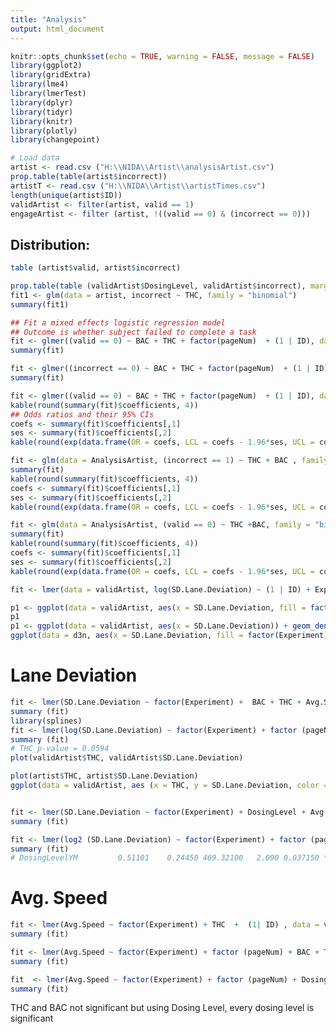 ```yaml
---
title: "Analysis"
output: html_document
---
```


```r
knitr::opts_chunk$set(echo = TRUE, warning = FALSE, message = FALSE)
library(ggplot2)
library(gridExtra)
library(lme4)
library(lmerTest)
library(dplyr)
library(tidyr)
library(knitr)
library(plotly)
library(changepoint)
```

```r
# Load data
artist <- read.csv ("H:\\NIDA\\Artist\\analysisArtist.csv")
prop.table(table(artist$incorrect))
artistT <- read.csv ("H:\\NIDA\\Artist\\artistTimes.csv")
length(unique(artist$ID))
validArtist <- filter(artist, valid == 1)
engageArtist <- filter (artist, !((valid == 0) & (incorrect == 0)))
```

## Distribution:

```r
table (artist$valid, artist$incorrect)

prop.table(table (validArtist$DosingLevel, validArtist$incorrect), margin = 1)
fit1 <- glm(data = artist, incorrect ~ THC, family = "binomial")
summary(fit1)
```

```r
## Fit a mixed effects logistic regression model
## Outcome is whether subject failed to complete a task
fit <- glmer((valid == 0) ~ BAC + THC + factor(pageNum)  + (1 | ID), data = artist, family = "binomial")
summary(fit)

fit <- glmer((incorrect == 0) ~ BAC + THC + factor(pageNum)  + (1 | ID), data = artist, family = "binomial")
summary(fit)

fit <- glmer((valid == 0) ~ BAC + THC + factor(pageNum)  + (1 | ID), data = artist, family = "binomial")
kable(round(summary(fit)$coefficients, 4))
## Odds ratios and their 95% CIs
coefs <- summary(fit)$coefficients[,1]
ses <- summary(fit)$coefficients[,2]
kable(round(exp(data.frame(OR = coefs, LCL = coefs - 1.96*ses, UCL = coefs + 1.96*ses)), 4))

fit <- glm(data = AnalysisArtist, (incorrect == 1) ~ THC + BAC , family = "binomial")
summary(fit)
kable(round(summary(fit)$coefficients, 4))
coefs <- summary(fit)$coefficients[,1]
ses <- summary(fit)$coefficients[,2]
kable(round(exp(data.frame(OR = coefs, LCL = coefs - 1.96*ses, UCL = coefs + 1.96*ses)), 4))

fit <- glm(data = AnalysisArtist, (valid == 0) ~ THC +BAC, family = "binomial")
summary(fit)
kable(round(summary(fit)$coefficients, 4))
coefs <- summary(fit)$coefficients[,1]
ses <- summary(fit)$coefficients[,2]
kable(round(exp(data.frame(OR = coefs, LCL = coefs - 1.96*ses, UCL = coefs + 1.96*ses)), 4))

fit <- lmer(data = validArtist, log(SD.Lane.Deviation) ~ (1 | ID) + Experiment + THC + BAC + Avg.Speed + factor(pageNum))

p1 <- ggplot(data = validArtist, aes(x = SD.Lane.Deviation, fill = factor(Experiment))) + geom_density(alpha = .5) + facet_wrap( ~ DosingLevel) + labs(fill = "Secondary Task", title = "Standard Deviation of Lane Deviation")
p1
p1 <- ggplot(data = validArtist, aes(x = SD.Lane.Deviation)) + geom_density(alpha = .5) +   labs(fill = "Secondary Task", title = "Standard Deviation of Lane Deviation")
ggplot(data = d3n, aes(x = SD.Lane.Deviation, fill = factor(Experiment))) + geom_density(alpha = .5) + facet_wrap( ~ DosingLevel) + labs(fill = "Secondary Task", title = "No Changepoint Detection")

```

# Lane Deviation

```r
fit <- lmer(SD.Lane.Deviation ~ factor(Experiment) +  BAC + THC + Avg.Speed  +  (1| ID), data = engageArtist)
summary (fit)
library(splines)
fit <- lmer(log(SD.Lane.Deviation) ~ factor(Experiment) + factor (pageNum) + BAC + ns(THC, 3) + ns(Avg.Speed, 3)  +  (1| ID) , data = validArtist)
summary (fit)
# THC p-value = 0.0594
plot(validArtist$THC, validArtist$SD.Lane.Deviation)

plot(artist$THC, artist$SD.Lane.Deviation)
ggplot(data = validArtist, aes (x = THC, y = SD.Lane.Deviation, color = Avg.Speed)) + geom_point() + scale_color_continuous(low = "blue", high = "red") + facet_wrap(~ ID, scales = 'free') + geom_smooth()


fit <- lmer(SD.Lane.Deviation ~ factor(Experiment) + DosingLevel + Avg.Speed  +  (1| ID), data = engageArtist)
summary (fit)

fit <- lmer(log2 (SD.Lane.Deviation) ~ factor(Experiment) + factor (pageNum) + DosingLevel + Avg.Speed  +  (1| ID) , data = engageArtist)
summary (fit)
# DosingLevelYM         0.51101    0.24450 469.32100   2.090 0.037150 * 
```

# Avg. Speed
```r
fit <- lmer(Avg.Speed ~ factor(Experiment) + THC  +  (1| ID) , data = validArtist)
summary (fit)

fit <- lmer(Avg.Speed ~ factor(Experiment) + factor (pageNum) + BAC + THC  +  (1| ID) , data = validArtist)
summary (fit)

fit  <- lmer(Avg.Speed ~ factor(Experiment) + factor (pageNum) + DosingLevel  +  (1| ID) , data = validArtist)
summary (fit)
```

THC and BAC not significant 
but using Dosing Level, every dosing level is significant
